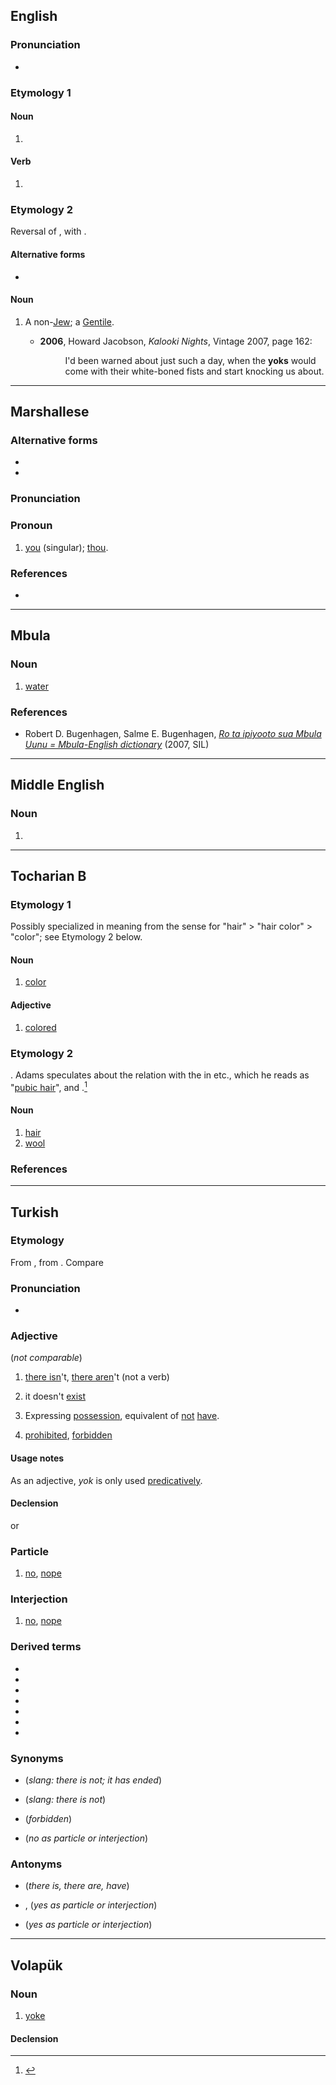 {{also|yök}}
==English==

===Pronunciation===
* {{IPA|en|/jɒk/}}

===Etymology 1===

====Noun====
{{en-noun}}

# {{alt form|en|yock}}

====Verb====
{{en-verb}}

# {{alt form|en|yock}}

===Etymology 2===
Reversal of {{m|en|goy}}, with {{w|final devoicing}}.

====Alternative forms====
* {{l|en|Yok}}

====Noun====
{{en-noun}}

# {{lb|en|pejorative}} A non-[[Jew]]; a [[Gentile]].
#* '''2006''', Howard Jacobson, ''Kalooki Nights'', Vintage 2007, page 162:
#*: I'd been warned about just such a day, when the '''yoks''' would come with their white-boned fists and start knocking us about.

----

==Marshallese==

===Alternative forms===
* {{l|mh|eok}}
* {{l|mh|yuk}}

===Pronunciation===
{{mh-ipa-rows|y&kw}}

===Pronoun===
{{mh-head|pronoun}}

# [[you]] (singular); [[thou]].

===References===
* {{meod-ref|MED2E.htm#eok}}

----

==Mbula==

===Noun===
{{head|mna|noun}}

# [[water]]

===References===
* Robert D. Bugenhagen, Salme E. Bugenhagen, ''[http://www.sil.org/pacific/png/pubs/928474533763/Mbula_dict_Pt5.pdf Ro ta ipiyooto sua Mbula Uunu = Mbula-English dictionary]'' (2007, SIL)

----

==Middle English==

===Noun===
{{head|enm|noun}}

# {{alternative form of|enm|ȝok}}

----

==Tocharian B==

===Etymology 1===
Possibly specialized in meaning from the sense for "hair" > "hair color" > "color"; see Etymology 2 below.

====Noun====
{{head|txb|noun|g=m-s}}

# [[color]]

====Adjective====
{{head|txb|adjective|masculine singular accusative|yokäṃ|masculine plural nominative|yokäñ|feminine singular accusative|yokäññai|feminine plural nominative|yokäñña}}

# [[colored]]

===Etymology 2===
{{unk|txb|Uncertain}}. Adams speculates about the relation with the {{glossary|hapax legomenon}} in {{cog|sa-ved|याशु}} etc., which he reads as "[[pubic hair]]", and {{cog|xcl|ասր|t=fleece}}.<ref>{{R:txb:Adams:2013|head=yok|page=550}}</ref>

====Noun====
{{head|txb|noun|g=n|plural|yākwa}}

# [[hair]]
# [[wool]]

===References===
<references/>

----

==Turkish==

===Etymology===
From {{inh|tr|ota|یوق}}, from {{inh|tr|trk-pro|*yōk|t=no; is not, there is not}}.  Compare {{cog|otk|𐰖𐰸|tr=yok||no; is not, there is not}}

===Pronunciation===
* {{IPA|tr|/jok/}}

===Adjective===
{{head|tr|adjective}} (''not comparable'')

# [[there is]]n't, [[there are]]n't (not a verb)
#: {{ux|tr|Kitapta 150 [[sayfa]] '''yok'''.|'''There aren't''' 150 pages in the book.}}
# it doesn't [[exist]]
#: {{ux|tr|[[pirinç|Pirinç]] [[var]] [[mı]]? — Hayır, [[hiç]] '''yok'''.|Is there any rice? — No, '''there isn't''' at all.}}
# Expressing [[possession]], equivalent of [[not]] [[have]].
#: {{ux|tr|[[teyze|Teyze]]m [[veya]] [[dayı]]m '''yok'''.|I don't have an aunt nor an uncle. (''lit. '''Neither''' my aunt nor my uncle '''are there'''.'')}}
# [[prohibited]], [[forbidden]]
#: {{ux|tr|[[sigara|Sigara]] [[içmek]] '''yok'''!|No smoking cigarettes! (''lit. '''There is no''' smoking cigarettes!'')}}

====Usage notes====
As an adjective, ''yok'' is only used [[predicatively]].

====Declension====
{{tr-infl-noun-c|o|pred=1}}
or
{{tr-infl-noun-c|o|stem=yoğ|poss=1}}

===Particle===
{{head|tr|particle}}

# [[no]], [[nope]]
#: {{ux|tr|[[beni|Beni]] [[anlıyor]] [[mu|musun]]? — '''Yok'''.|Do you understand me? — '''No'''.}}

===Interjection===
{{head|tr|interjection}}

# [[no]], [[nope]]

===Derived terms===
* {{l|tr|yok ananın örekesi}}
* {{l|tr|yok canım}}
* {{l|tr|yok devenin başı}}
* {{l|tr|yok etmek}}
* {{l|tr|yoklamak}}
* {{l|tr|yoksul}}
* {{l|tr|yokçu}}

===Synonyms===
* {{l|tr|mafiş}}  (''slang: there is not; it has ended'')
* {{l|tr|cicoz}}  (''slang: there is not'')
* {{l|tr|yasak}} (''forbidden'')
* {{l|tr|hayır}} (''no as particle or interjection'')

===Antonyms===
* {{l|tr|var}} (''there is, there are, have'')
* {{l|tr|ha}}, {{l|tr|he}} (''yes as particle or interjection'')
* {{l|tr|evet}} (''yes as particle or interjection'')

----

==Volapük==

===Noun===
{{vo-noun}}

# [[yoke]]

====Declension====
{{vo-decl-noun}}